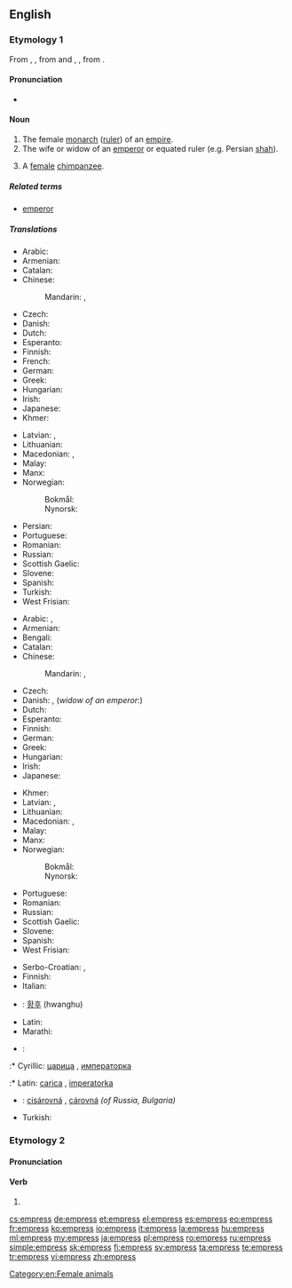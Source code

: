 {{also|Empress}}
==English==
{{wikipedia|Emperor}}

===Etymology 1===
From {{etyl|enm|en}} {{term|emperice|lang=enm}}, {{term|emperesse|lang=enm}}, from {{etyl|xno|en}} and {{etyl|fro|en}} {{term|emperiz|lang=fro}}, {{term|emperesse|lang=fro}}, from {{etyl|la|en}} {{term|imperatrix|lang=la}}.

====Pronunciation====
* {{IPA|/ˈɛmpɹəs/|lang=en}}

====Noun====
{{en-noun|es}}

# The female [[monarch]] ([[ruler]]) of an [[empire]].
# The wife or widow of an [[emperor]] or equated ruler (e.g. Persian [[shah]]).  
# {{label|en|rare}} A [[female]] [[chimpanzee]].  

=====Related terms=====
* [[emperor]]

=====Translations=====
{{trans-top|female monarch of an empire}}
* Arabic: {{t|ar|إمبراطورة|f|tr='imbiraTuura}}
* Armenian: {{t|hy|կայսրուհի}}
* Catalan: {{t|ca|emperadriu|f}}
* Chinese:
*: Mandarin: {{t+|cmn|皇后|tr=huánghòu|sc=Hani}}, {{t+|cmn|女皇|tr=nǚhuáng|sc=Hani}}
* Czech: {{t|cs|císařovna|f}}
* Danish: {{t+|da|kejserinde|c}}
* Dutch: {{t+|nl|keizerin|f}}
* Esperanto: {{t|eo|imperiestrino}}
* Finnish: {{t+|fi|keisarinna}}
* French: {{t+|fr|impératrice|f}}
* German: {{t+|de|Kaiserin|f}}
* Greek: {{t+|el|αυτοκράτειρα|f}}
* Hungarian: {{t+|hu|császárnő}}
* Irish: {{t|ga|banimpire|m}}
* Japanese: {{t+|ja|女帝|tr=じょてい, jotei}}
* Khmer: {{t+|km|អធិរាជិនី|sc=Khmr|tr=atʰiriechinii}}
{{trans-mid}}
* Latvian: {{t|lv|imperatore|f}}, {{t|lv|ķeizariene|f}}
* Lithuanian: {{t|lt|imperatorė|f}}
* Macedonian: {{t|mk|царица|f|tr=cárica}}, {{t|mk|императорка|f|tr=imperátorka}}
* Malay: {{t|ms|maharani}}
* Manx: {{t|gv|ard-venrein|f}}
* Norwegian:
*: Bokmål: {{t|no|keiserinne|m|f}}
*: Nynorsk: {{t|nn|keisarinne|f}}
* Persian: {{t+|fa|امپراتریس|tr=emperâtris|sc=fa-Arab}}
* Portuguese: {{t+|pt|imperatriz|f}}
* Romanian: {{t+|ro|împărăteasă|f}}
* Russian: {{t+|ru|императрица|f|tr=imperatríca}}
* Scottish Gaelic: {{t|gd|ban-ìmpire|f}}
* Slovene: {{t+|sl|cesarica|f}}
* Spanish: {{t+|es|emperatriz|f}}
* Turkish: {{t+|tr|imparatoriçe|f}}
* West Frisian: {{t|fy|keizerinne|c}}
{{trans-bottom}}

{{trans-top|wife or widow of an emperor}}
* Arabic: {{t|ar|إمبراطورة|f|tr='imbraaTuura}}, {{t|ar|زوجة إمبراطور|f|tr=zawjat 'imbraaTuur}}
* Armenian: {{t|hy|կայսրուհի}}
* Bengali: {{t|bn|সম্রাজ্ঞী|sc=Beng}}
* Catalan: {{t|ca|emperadriu|f}}
* Chinese:
*: Mandarin: {{t+|cmn|皇后|tr=huánghòu|sc=Hani}}, {{t+|cmn|女皇|tr=nǚhuáng|sc=Hani}}
* Czech: {{t|cs|císařovna|f}}
* Danish: {{t+|da|kejserinde|c}}, (''widow of an emperor'':) {{t|da|enkekejserinde|c}}
* Dutch: {{t+|nl|keizerin|f}}
* Esperanto: {{t|eo|imperiestrino}}
* Finnish: {{t+|fi|keisarinna}}
* German: {{t+|de|Kaiserin|f}}
* Greek: {{t+|el|αυτοκράτειρα|f}}
* Hungarian: {{t|hu|császárné}}
* Irish: {{t|ga|banimpire|m}}
* Japanese: {{t+|ja|皇后|tr=こうごう, kōgō}}
{{trans-mid}}
* Khmer: {{t+|km|អធិរាជិនី|sc=Khmr|tr=atʰiriechinii}}
* Latvian: {{t|lv|imperatrise|f}}, {{t|lv|ķeizariene|f}}
* Lithuanian: {{t|lt|imperatorienė|f}}
* Macedonian: {{t|mk|царица|f|tr=сárica}}, {{t|mk|императорка|f|tr=imperátorka}}
* Malay: {{t|ms|maharani}}
* Manx: {{t|gv|ard-venrein|f}}
* Norwegian:
*: Bokmål: {{t|no|keiserinne|m|f}}
*: Nynorsk: {{t|nn|keisarinne|f}}
* Portuguese: {{t+|pt|imperatriz|f}}
* Romanian: {{t+|ro|împărăteasă|f}}
* Russian: {{t+|ru|императрица|f|tr=imperatríca}}
* Scottish Gaelic: {{t|gd|ban-ìmpire|f}}
* Slovene: {{t+|sl|cesarica|f}}
* Spanish: {{t+|es|emperatriz|f}}
* West Frisian: {{t|fy|keizerinne|c}}
{{trans-bottom}}

{{checktrans-top}}
* Serbo-Croatian: {{t-check|sh|carica|f}}, {{t-check|sh|imperatorka|f}}
* Finnish: {{t|fi|šaahitar}}
* Italian: {{t-check|it|imperatrice|f}}
* {{ttbc|ko}}: [[황후]] (hwanghu)
* Latin: {{t-check|la|imperatrix}}
* Marathi: {{t-check|mr|महाराणी|tr=mahārānī|?}}
{{trans-mid}}
* {{ttbc|sh}}:
:* Cyrillic: [[царица]] {{g|f}}, [[императорка]] {{g|f}}
:* Latin: [[carica]] {{g|f}}, [[imperatorka]] {{g|f}}
* {{ttbc|sk}}: [[cisárovná]] {{g|f}}, [[cárovná]] {{g|f}} ''(of Russia, Bulgaria)''
* Turkish: {{t-check|tr|imparatoriçe}}
{{trans-bottom}}

===Etymology 2===
{{rfe|lang=en}}

====Pronunciation====
{{rfp|lang=en}}

====Verb====
{{en-verb|es}}

# {{alternative form of|impress|lang=en}}

[[Category:en:Female animals]]

[[cs:empress]]
[[de:empress]]
[[et:empress]]
[[el:empress]]
[[es:empress]]
[[eo:empress]]
[[fr:empress]]
[[ko:empress]]
[[io:empress]]
[[it:empress]]
[[la:empress]]
[[hu:empress]]
[[ml:empress]]
[[my:empress]]
[[ja:empress]]
[[pl:empress]]
[[ro:empress]]
[[ru:empress]]
[[simple:empress]]
[[sk:empress]]
[[fi:empress]]
[[sv:empress]]
[[ta:empress]]
[[te:empress]]
[[tr:empress]]
[[vi:empress]]
[[zh:empress]]